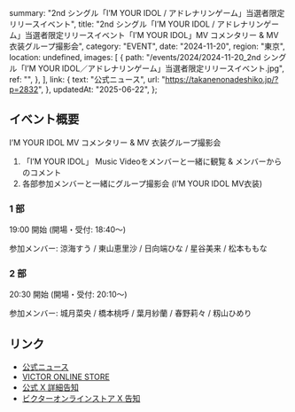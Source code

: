   summary: "2nd シングル「I’M YOUR IDOL / アドレナリンゲーム」当選者限定リリースイベント",
  title:
    "2nd シングル「I’M YOUR IDOL / アドレナリンゲーム」当選者限定リリースイベント「I’M YOUR IDOL」MV コメンタリー & MV 衣装グループ撮影会",
  category: "EVENT",
  date: "2024-11-20",
  region: "東京",
  location: undefined,
  images: [
    {
      path: "/events/2024/2024-11-20_2nd シングル「I’M YOUR IDOL／アドレナリンゲーム」当選者限定リリースイベント.jpg",
      ref: "",
    },
  ],
  link: {
    text: "公式ニュース",
    url: "https://takanenonadeshiko.jp/?p=2832",
  },
  updatedAt: "2025-06-22",
};

## イベント概要

I’M YOUR IDOL MV コメンタリー & MV 衣装グループ撮影会

1. 「I’M YOUR IDOL」 Music Videoをメンバーと一緒に観覧 & メンバーからのコメント
1. 各部参加メンバーと一緒にグループ撮影会 (I’M YOUR IDOL MV衣装)

### 1 部

19:00 開始 (開場・受付: 18:40〜)

参加メンバー: 涼海すう / 東山恵里沙 / 日向端ひな / 星谷美来 / 松本ももな

### 2 部

20:30 開始 (開場・受付: 20:10〜)

参加メンバー: 城月菜央 / 橋本桃呼 / 葉月紗蘭 / 春野莉々 / 籾山ひめり

## リンク

- [公式ニュース](https://takanenonadeshiko.jp/?p=2832)
- [VICTOR ONLINE STORE](https://victor-store.jp/special/takaneko20241120)
- [公式 X 詳細告知](https://x.com/takanenofficial/status/1855922180187365790)
- [ビクターオンラインストア X 告知](https://x.com/vos_jn/status/1855899517239062547)
